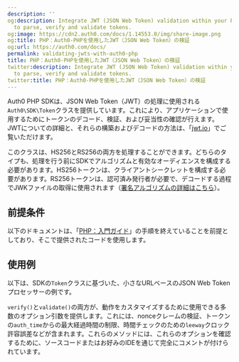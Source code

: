 ```yaml
---
description: ''
og:description: Integrate JWT (JSON Web Token) validation within your PHP application
  to parse, verify and validate tokens.
og:image: https://cdn2.auth0.com/docs/1.14553.0/img/share-image.png
og:title: PHP：Auth0-PHPを使用したJWT（JSON Web Token）の検証
og:url: https://auth0.com/docs/
permalink: validating-jwts-with-auth0-php
title: PHP：Auth0-PHPを使用したJWT（JSON Web Token）の検証
twitter:description: Integrate JWT (JSON Web Token) validation within your PHP application
  to parse, verify and validate tokens.
twitter:title: PHP：Auth0-PHPを使用したJWT（JSON Web Token）の検証
---
```


Auth0 PHP SDKは、JSON Web Token（JWT）の処理に使用される`Auth0\SDK\Token`クラスを提供しています。これにより、アプリケーションで使用するためにトークンのデコード、検証、および妥当性の確認が行えます。JWTについての詳細と、それらの構築およびデコードの方法は、「[jwt.io](https://jwt.io/)」でご覧いただけます。

このクラスは、HS256とRS256の両方を処理することができます。どちらのタイプも、処理を行う前にSDKでアルゴリズムと有効なオーディエンスを構成する必要があります。HS256トークンは、クライアントシークレットを構成する必要があります。RS256トークンは、認可済み発行者が必要で、デコードする過程でJWKファイルの取得に使用されます（[署名アルゴリズムの詳細はこちら](https://auth0.com/blog/navigating-rs256-and-jwks/)）。

## 前提条件

以下のドキュメントは、「[PHP：入門ガイド](/libraries/auth0-php)」の手順を終えていることを前提としており、そこで提供されたコードを使用します。

## 使用例

以下は、SDKの`Token`クラスに基づいた、小さなURLベースのJSON Web Tokenプロセッサーの例です。



`verify()`と`validate()`の両方が、動作をカスタマイズするために使用できる多数のオプション引数を提供します。これには、nonceクレームの検証、トークンの`auth_time`からの最大経過時間の制限、時間チェックのための`leeway`クロック許容誤差などが含まれます。これらのメソッドには、これらのオプションを確認するために、ソースコードまたはお好みのIDEを通じて完全にコメントが付けられています。